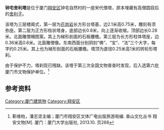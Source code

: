{{文物保护单位
| 级别 = 市县级
| 省名 = 福建省
| 市/县名 = 厦门市
| 图片 = 钟宅舍利塔164356.jpg
| 编号 = 第六批
| 分类 = 古建筑
| 时代 = 宋代
| 所在 = 翔安区新店镇钟宅社区后房自然村翔安大道西大榕树下 
| 登录 = 2015年
}}
'''钟宅舍利塔'''是位于厦门[[翔安区|翔安区]]钟宅自然村的一座宋代僧塔，原本埋藏有高僧圆寂后的[[舍利子|舍利子]]。

该塔为三层楼阁式，第一层为[[花岗岩|花岗岩]]长方形台塔基，边2.1米高0.75米，雕刻有须弥座。第二层为正方形柱状塔身，底部边长0.8米，向上逐渐收缩，顶部边长0.28米。北面雕僧帽图案。其上为梯形剖面的石板腰檐。第三层为长方形柱体塔座，边0.36米高0.6米。北面雕僧像。东南西面分别阴刻“佛”、“宝”、“法”三个大字，每字约0.25米。其上也为梯形剖面的石板腰檐。塔顶为直径0.25米高1米的转轮形塔刹。

由于保护不力，塔刹现已残缺。该塔于第三次全国文物普查时发现，后入选第六批厦门市文物保护单位。<ref>靳维柏，潘志坚主编；厦门市翔安区文体广电出版旅游局编. 香山文化丛书 翔安文物[M]. 厦门：厦门大学出版社, 2013.10. 页268</ref>

==参考资料==
{{reflist}}

[[Category:厦门建筑物|Category:厦门建筑物]]
[[Category:翔安区|Category:翔安区]]